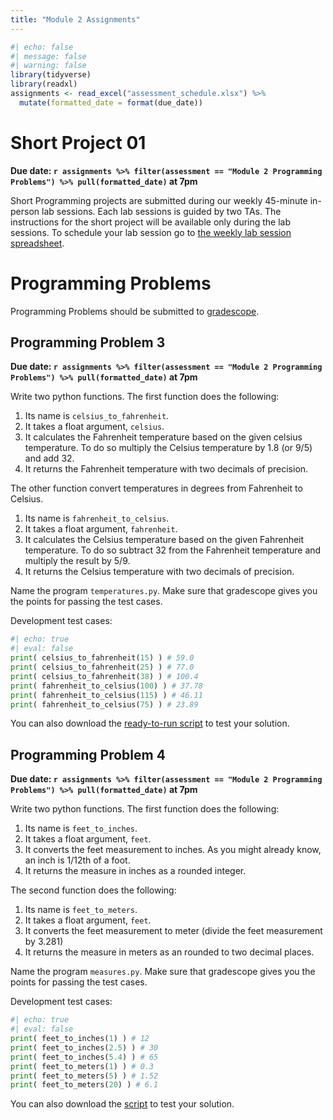 ```yaml
---
title: "Module 2 Assignments"
---
```


```r
#| echo: false
#| message: false
#| warning: false
library(tidyverse)
library(readxl)
assignments <- read_excel("assessment_schedule.xlsx") %>% 
  mutate(formatted_date = format(due_date))
```

# Short Project 01

**Due date: `r assignments %>% filter(assessment == "Module 2 Programming Problems") %>% pull(formatted_date)` at 7pm**

Short Programming projects are submitted during our weekly 45-minute in-person lab sessions. Each lab sessions is guided by two TAs. The instructions for the short project will be available only during the lab sessions. To schedule your lab session go to [the weekly lab session spreadsheet](https://docs.google.com/spreadsheets/d/1mS3H-8GyLHb__rZaf9j66khmkncQgeqEXfyVk2l0sNo/edit?usp=sharing).

# Programming Problems

Programming Problems should be submitted to [gradescope](https://www.gradescope.com/courses/676322).

## Programming Problem 3

**Due date: `r assignments %>% filter(assessment == "Module 2 Programming Problems") %>% pull(formatted_date)` at 7pm**

Write two python functions. The first function does the following:

1.  Its name is `celsius_to_fahrenheit`.
2.  It takes a float argument, `celsius`.
3.  It calculates the Fahrenheit temperature based on the given celsius temperature. To do so multiply the Celsius temperature by 1.8 (or 9/5) and add 32.
4.  It returns the Fahrenheit temperature with two decimals of precision.

The other function convert temperatures in degrees from Fahrenheit to Celsius.

1.  Its name is `fahrenheit_to_celsius`.
2.  It takes a float argument, `fahrenheit`.
3.  It calculates the Celsius temperature based on the given Fahrenheit temperature. To do so subtract 32 from the Fahrenheit temperature and multiply the result by 5/9.
4.  It returns the Celsius temperature with two decimals of precision.

Name the program `temperatures.py`. Make sure that gradescope gives you the points for passing the test cases.

Development test cases:

```python
#| echo: true
#| eval: false
print( celsius_to_fahrenheit(15) ) # 59.0
print( celsius_to_fahrenheit(25) ) # 77.0
print( celsius_to_fahrenheit(38) ) # 100.4
print( fahrenheit_to_celsius(100) ) # 37.78
print( fahrenheit_to_celsius(115) ) # 46.11
print( fahrenheit_to_celsius(75) ) # 23.89
```

You can also download the [ready-to-run script](test_scripts/test_temperatures.py) to test your solution.

## Programming Problem 4

**Due date: `r assignments %>% filter(assessment == "Module 2 Programming Problems") %>% pull(formatted_date)` at 7pm**

Write two python functions. The first function does the following:

1.  Its name is `feet_to_inches`.
2.  It takes a float argument, `feet`.
3.  It converts the feet measurement to inches. As you might already know, an inch is 1/12th of a foot.
4.  It returns the measure in inches as a rounded integer.

The second function does the following:

1.  Its name is `feet_to_meters`.
2.  It takes a float argument, `feet`.
3.  It converts the feet measurement to meter (divide the feet measurement by 3.281)
4.  It returns the measure in meters as an rounded to two decimal places.

Name the program `measures.py`. Make sure that gradescope gives you the points for passing the test cases.

Development test cases:

```python
#| echo: true
#| eval: false
print( feet_to_inches(1) ) # 12
print( feet_to_inches(2.5) ) # 30
print( feet_to_inches(5.4) ) # 65
print( feet_to_meters(1) ) # 0.3
print( feet_to_meters(5) ) # 1.52
print( feet_to_meters(20) ) # 6.1
```

You can also download the [script](test_scripts/test_measures.py) to test your solution.

